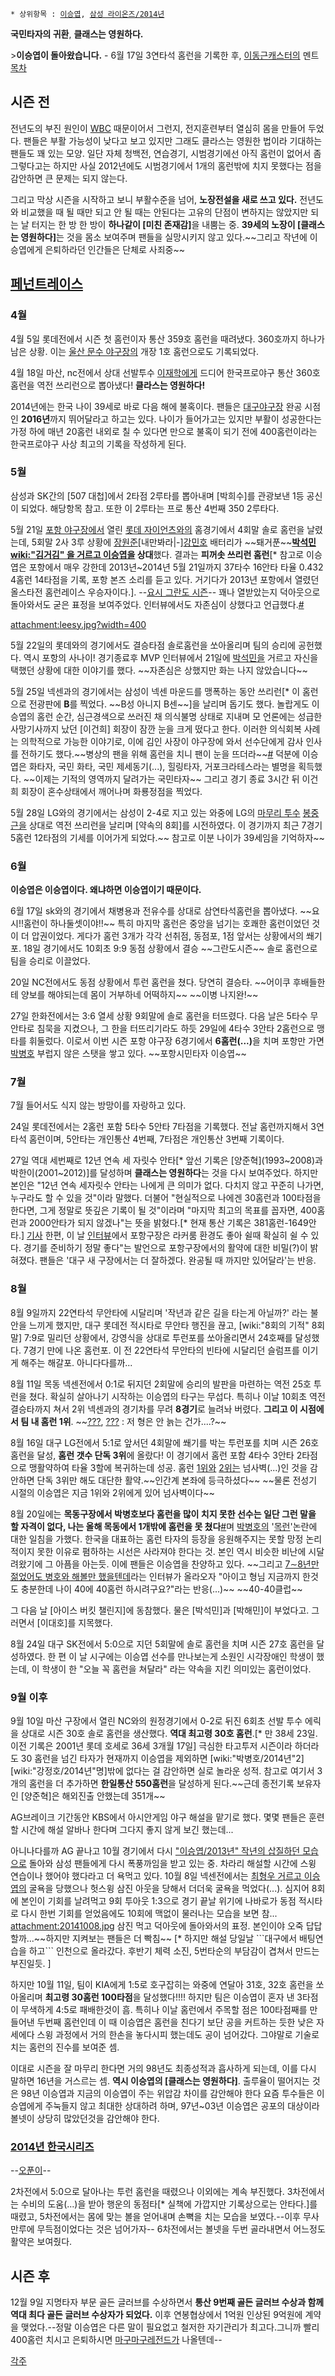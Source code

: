  * 상위항목 : [[이승엽]], [[삼성 라이온즈/2014년]]

'''국민타자의 귀환''', '''클래스는 영원하다.'''

>'''이승엽이 돌아왔습니다.''' - 6월 17일 3연타석 홈런을 기록한 후, [[이동근]]캐스터의 멘트
[[목차]]
== 시즌 전 ==
전년도의 부진 원인이 [[타이중 참사|WBC]] 때문이어서 그런지, 전지훈련부터 열심히 몸을 만들어 두었다. 팬들은 부활 가능성이 낮다고 보고 있지만 그래도 클라스는 영원한 법이라 기대하는 팬들도 꽤 있는 모양. 일단 자체 청백전, 연습경기, 시범경기에선 아직 홈런이 없어서 좀 그렇다고는 하지만 사실 2012년에도 시범경기에서 1개의 홈런밖에 치지 못했다는 점을 감안하면 큰 문제는 되지 않는다.

그리고 막상 시즌을 시작하고 보니 부활수준을 넘어, '''노장전설을 새로 쓰고 있다.''' 전년도와 비교했을 때 될 때만 되고 안 될 때는 안된다는 고유의 단점이 변하지는 않았지만 되는 날 터지는 한 방 한 방이 '''하나같이 [미친 존재감]'''을 내뿜는 중. '''39세의 노장이 [클래스는 영원하다]'''는 것을 몸소 보여주며 팬들을 실망시키지 않고 있다.~~그리고 작년에 이승엽에게 은퇴하라던 인간들은 단체로 사죄중~~

== [[페넌트레이스]] ==
=== 4월 ===
4월 5일 롯데전에서 시즌 첫 홈런이자 통산 359호 홈런을 때려냈다. 360호까지 하나가 남은 상황. 이는 [[울산 문수 야구장]]의 개장 1호 홈런으로도 기록되었다.

4월 18일 마산, nc전에서 상대 선발투수 [[이재학]]에게 드디어 한국프로야구 통산 360호 홈런을 역전 쓰리런으로 뽑아냈다! '''클라스는 영원하다!'''

2014년에는 한국 나이 39세로 바로 다음 해에 불혹이다. 팬들은 [[대구야구장]] 완공 시점인 '''2016년'''까지 뛰어달라고 하고는 있다. 나이가 들어가고는 있지만 부활이 성공한다는 가정 하에 매년 20홈런 내외로 칠 수 있다면 만으로 불혹이 되기 전에 400홈런이라는 한국프로야구 사상 최고의 기록을 작성하게 된다.

=== 5월 ===
삼성과 SK간의 [507 대첩]에서 2타점 2루타를 뽑아내며 [박희수]를 관광보낸 1등 공신이 되었다. 해당항목 참고. 또한 이 2루타는 프로 통산 4번째 350 2루타다.

5월 21일 [[포항 야구장]]에서 열린 [[롯데 자이언츠]]와의 홈경기에서 4회말 솔로 홈런을 날렸는데, 5회말 2사 3루 상황에 [[장원준]][내만봐라|-][[강민호]] 배터리가 ~~퇘거푼~~'''[[박석민]][[wiki:"김거김" 을 거르고 이승엽]]을 상대'''했다. 결과는 '''피꺼솟 쓰리런 홈런'''[* 참고로 이승엽은 포항에서 매우 강한데 2013년~2014년 5월 21일까지 37타수 16안타 타율 0.432 4홈런 14타점을 기록, 포항 본즈 소리를 듣고 있다. 거기다가 2013년 포항에서 열렸던 올스타전 홈런레이스 우승자이다.]. --[[요시 그란도 시즌]]-- 꽤나 열받았는지 덕아웃으로 돌아와서도 굳은 표정을 보여주었다. 인터뷰에서도 자존심이 상했다고 언급했다.[http://sports.news.naver.com/sports/index.nhn?category=baseball&ctg=news&mod=read&office_id=076&article_id=0002516099 #]

attachment:leesy.jpg?width=400

5월 22일의 롯데와의 경기에서도 결승타점 솔로홈런을 쏘아올리며 팀의 승리에 공헌했다. 역시 포항의 사나이! 경기종료후 MVP 인터뷰에서 21일에 [[박석민]]을 거르고 자신을 택했던 상황에 대한 이야기를 했다. ~~자존심은 상했지만 화는 나지 않았습니다~~

5월 25일 넥센과의 경기에서는 삼성이 넥센 마운드를 맹폭하는 동안 쓰리런[* 이 홈런으로 전광판에 '''B'''를 찍었다. ~~B성 아니지 B센~~]을 날리며 돕기도 했다. 놀랍게도 이승엽의 홈런 순간, 심근경색으로 쓰러진 채 의식불명 상태로 지내며 모 언론에는 성급한 사망기사까지 났던 [이건희] 회장이 잠깐 눈을 크게 떴다고 한다. 이러한 의식회복 사례는 의학적으로 가능한 이야기로, 이에 김인 사장이 야구장에 와서 선수단에게 감사 인사를 전하기도 했다.~~병상의 팬을 위해 홈런을 치니 팬이 눈을 뜨더라~~[http://sports.news.naver.com/sports/index.nhn?category=kbo&ctg=news&mod=read&office_id=109&article_id=0002787726 #] 덕분에 이승엽은 화타자, 국민 화타, 국민 제세동기(...), 힐링타자, 거포크라테스라는 별명을 획득했다. ~~이제는 기적의 영역까지 달려가는 국민타자~~ 그리고 경기 종료 3시간 뒤 이건희 회장이 혼수상태에서 깨어나며 화룡정점을 찍었다.

5월 28일 LG와의 경기에서는 삼성이 2-4로 지고 있는 와중에 LG의 [[마무리 투수]] [[봉중근]]을 상대로 역전 쓰리런을 날리며 [약속의 8회]를 시전하였다. 이 경기까지 최근 7경기 5홈런 12타점의 기세를 이어가게 되었다.~~ 참고로 이분 나이가 39세임을 기억하자~~

=== 6월 ===
'''이승엽은 이승엽이다. 왜냐하면 이승엽이기 때문이다.'''

6월 17일 sk와의 경기에서 채병용과 전유수를 상대로 삼연타석홈런을 뽑아냈다. ~~요시!!홈런이 하나둘셋이야!!~~ 특히 마지막 홈런은 중앙을 넘기는 호쾌한 홈런이었던 것이 더 압권이었다. 게다가 홈런 3개가 각각 선취점, 동점포, 1점 앞서는 상황에서의 쐐기포. 18일 경기에서도 10회초 9:9 동점 상황에서 결승 ~~그란도시즌~~ 솔로 홈런으로 팀을 승리로 이끌었다.

20일 NC전에서도 동점 상황에서 투런 홈런을 쳤다. 당연히 결승타. ~~어이쿠 후배들한테 양보를 해야되는데 몸이 거부하네 어떡하지~~ ~~이병 나지완!~~

27일 한화전에서는 3:6 열세 상황 9회말에 솔로 홈런을 터뜨렸다. 다음 날은 5타수 무안타로 침묵을 지켰으나, 그 한을 터뜨리기라도 하듯 29일에 4타수 3안타 2홈런으로 맹타를 휘둘렀다. 이로서 이번 시즌 포항 야구장 6경기에서 '''6홈런(...)'''을 치며 포항만 가면 [[박병호]] 부럽지 않은 스탯을 쌓고 있다. ~~포항시민타자 이승엽~~

=== 7월 ===
7월 들어서도 식지 않는 방망이를 자랑하고 있다.

24일 롯데전에서는 2홈런 포함 5타수 5안타 7타점을 기록했다. 전날 홈런까지해서 3연타석 홈런이며, 5안타는 개인통산 4번째, 7타점은 개인통산 3번째 기록이다.

27일 역대 세번째로 12년 연속 세 자릿수 안타[* 앞선 기록은 [양준혁](1993~2008)과 박한이(2001~2012)]를 달성하며 '''클래스는 영원하다'''는 것을 다시 보여주었다. 하지만 본인은  "12년 연속 세자릿수 안타는 나에게 큰 의미가 없다. 다치지 않고 꾸준히 나가면, 누구라도 할 수 있을 것"이라 말했다. 더불어 "현실적으로 나에겐 30홈런과 100타점을 한다면, 그게 정말로 뜻깊은 기록이 될 것"이라며 "마지막 최고의 목표를 꼽자면, 400홈런과 2000안타가 되지 않겠나"는 뜻을 밝혔다.[* 현재 통산 기록은 381홈런-1649안타.] [http://sports.chosun.com/news/ntype.htm?id=201407290100328870021166&servicedate=20140728 기사]
한편, 이 날 [http://osen.mt.co.kr/article/G1109914078 인터뷰]에서 포항구장은 라커룸 환경도 좋아 쉴때 확실히 쉴 수 있다. 경기를 준비하기 정말 좋다"는 발언으로 포항구장에서의 활약에 대한 비밀(?)이 밝혀졌다. 팬들은 '대구 새 구장에서는 더 잘하겠다. 완공될 때 까지만 있어달라'는 반응.

=== 8월 ===

8월 9일까지 22연타석 무안타에 시달리며 '작년과 같은 길을 타는게 아닐까?' 라는 불안을 느끼게 했지만, 대구 롯데전 적시타로 무안타 행진을 끊고, [wiki:"8회의 기적" 8회말] 7:9로 밀리던 상황에서, 강영식을 상대로 투런포를 쏘아올리면서 24호째를 달성했다. 7경기 만에 나온 홈런포. 이 전 22연타석 무안타의 빈타에 시달리던 슬럼프를 이기게 해주는 해갈포. 아니다다를까...

8월 11일 목동 넥센전에서 0:1로 뒤지던 2회말에 승리의 발판을 마련하는 역전 25호 투런을 쳤다. 확실히 살아나기 시작하는 이승엽의 타구는 무섭다. 특히나 이날 10회초 역전 결승타까지 쳐서 2위 넥센과의 경기차를 무려 '''8경기'''로 늘려놔 버렸다. '''그리고 이 시점에서 팀 내 홈런 1위'''. ~~[[최형우|???]], [[박석민|???]] : 저 형은 안 늙는 건가....?~~ 

8월 16일 대구 LG전에서 5:1로 앞서던 4회말에 쐐기를 박는 투런포를 치며 시즌 26호 홈런을 달성, '''홈런 갯수 단독 3위'''에 올랐다! 이 경기에서 홈런 포함 4타수 3안타 2타점으로 맹활약하여 타율 3할에 복귀하는데 성공. 홈런 [[박병호|1위]]와 [[강정호|2위]]는 넘사벽(...)인 것을 감안하면 단독 3위만 해도 대단한 활약.~~인간계 본좌에 등극하셨다~~ ~~물론 전성기 시절의 이승엽은 지금 1위와 2위에게 있어 넘사벽이다~~

8월 20일에는 '''목동구장에서 박병호보다 홈런을 많이 치지 못한 선수는 일단 그런 말을 할 자격이 없다, 나는 올해 목동에서 1개밖에 홈런을 못 쳤다'''[http://sports.news.naver.com/sports/index.nhn?category=kbo&ctg=news&mod=read&office_id=469&article_id=0000014262&redirect=false&redirect=true #]며 [[박병호]]의 '[[목동드립|목런]]'논란에 대한 일침을 가했다. 한국을 대표하는 홈런 타자의 등장을 응원해주지는 못할 망정 논리적이지 못한 이유로 폄하하는 시선은 사라져야 한다는 것. 본인 역시 비슷한 비난에 시달려왔기에 그 아픔을 아는듯. 이에 팬들은 이승엽을 찬양하고 있다. ~~그리고 [http://m.sports.naver.com/baseball/news/read.nhn?oid=382&aid=0000248790&date=&rankingSection=baseball&type=memoRanking 7∼8년만 젊었어도 병호와 해볼만 했을텐데]라는 인터뷰가 올라오자 "아이고 형님 지금까지 한것도 충분한데 나이 40에 40홈런 하시려구요?"라는 반응(...)~~ ~~40-40클럽~~

그 다음 날 [아이스 버킷 챌린지]에 동참했다. 물은 [박석민]과 [박해민]이 부었다고. 그러면서 [이대호]를 지목했다.

8월 24일 대구 SK전에서 5:0으로 지던 5회말에 솔로 홈런을 치며 시즌 27호 홈런을 달성하였다. 한 편 이 날 시구에는 이승엽 선수를 만나보는게 소원인 시각장애인 학생이 했는데, 이 학생이 한 "오늘 꼭 홈런을 쳐달라" 라는 약속을 지킨 의미있는 홈런이었다.

=== 9월 이후 ===
9월 10일 마산 구장에서 열린 NC와의 원정경기에서 0-2로 뒤진 6회초 선발 투수 에릭을 상대로 시즌 30호 솔로 홈런을 생산했다. '''역대 최고령 30호 홈런'''.[* 만 38세 23일. 이전 기록은 2001년 롯데 호세로 36세 3개월 17일] 극심한 타고투저 시즌이라 하더라도 30 홈런을 넘긴 타자가 현재까지 이승엽을 제외하면 [wiki:"박병호/2014년"2][wiki:"강정호/2014년"명]밖에 없다는 걸 감안하면 실로 놀라운 성적. 참고로 여기서 3개의 홈런을 더 추가하면 '''한일통산 550홈런'''을 달성하게 된다.~~근데 종전기록 보유자인 [양준혁]은 해외진출 안했는데 351개~~

AG브레이크 기간동안 KBS에서 아시안게임 야구 해설을 맡기로 했다. 몇몇 팬들은 훈련할 시간에 해설 알바나 한다며 그다지 좋지 않게 보긴 했는데...

아니나다를까 AG 끝나고 10월 경기에서 다시 [["이승엽/2013년" 작년의 삽질하던 모습]]으로 돌아와 삼성 팬들에게 다시 폭풍까임을 받고 있는 중. 차라리 해설할 시간에 스윙 연습이나 했어야 했다라고 더 욕먹고 있다. 10월 8일 넥센전에서는 [[김거김|최형우 거르고 이승엽]]의 굴욕을 당했으나 헛스윙 삼진 아웃을 당해서 더더욱 굴욕을 먹었다(...). 심지어 8회에 본인이 기회를 날려먹고 9회 투아웃 1:3으로 경기 끝날 위기에 나바로가 동점 적시타로 다시 한번 기회를 얻었음에도 10회에 맥없이 물러나는 모습을 보면 참...
attachment:20141008.jpg
삼진 먹고 덕아웃에 돌아와서의 표정. 본인이야 오죽 답답할까...~~하지만 지켜보는 팬들은 더 빡침~~
[* 하지만 해설 당일날 ```대구에서 배팅연습을 하고``` 인천으로 올라갔다. 후반기 체력 소진, 5번타순의 부담감이 겹쳐서 만드는 부진일듯. ]

하지만 10월 11일, 팀이 KIA에게 1:5로 호구잡히는 와중에 연달아 31호, 32호 홈런을 쏘아올리며 '''최고령 30홈런 100타점'''을 달성했다!!!! 하지만 팀은 이승엽이 혼자 낸 3타점이 무색하게 4:5로 패배한것이 흠. 특히나 이날 홈런에서 주목할 점은 100타점째를 만들어낸 두번째 홈런인데 이 때 이승엽은 홈런을 친다기 보단 공을 커트하는 듯한 낮은 자세에다 스윙 과정에서 거의 한손을 놓다시피 했는데도 공이 넘어갔다. 그야말로 기술로 치는 홈런의 진수를 보여준 셈.

이대로 시즌을 잘 마무리 한다면 거의 98년도 최종성적과 흡사하게 되는데, 이를 다시 말하면 16년을 거스르는 셈. '''역시 이승엽의 [클래스는 영원하다]'''. 출루율이 떨어지는 것은 98년 이승엽과 지금의 이승엽이 주는 위압감 차이를 감안해야 한다 요즘 투수들은 이승엽에게 주눅들지 않고 최대한 상대하려 하며, 97년~03년 이승엽은 공포의 대상이라 볼넷이 상당히 많았던것을 감안해야 한다.

=== [[2014년 한국시리즈]] ===
--[[오푼이]]--

2차전에서 5:0으로 달아나는 투런 홈런을 때렸으나 이외에는 계속 부진했다. 3차전에서는 수비의 도움(...)을 받아 행운의 동점타[* 실책에 가깝지만 기록상으로는 안타다.]를 때렸고, 5차전에서는 몸에 맞는 볼을 얻어내며 손뼉을 치는 모습을 보였다.--이후 무사만루에 무득점이었다는 것은 넘어가자-- 6차전에서는 볼넷을 두번 골라내면서 어느정도 활약은 보여줬다.

== 시즌 후 ==

12월 9일 지명타자 부문 골든 글러브를 수상하면서 '''통산 9번째 골든 글러브 수상과 함께 역대 최다 골든 글러브 수상자가 되었다.'''
이후 연봉협상에서 1억원 인상된 9억원에 계약을 맺었다.--정말 이승엽은 다른 말이 필요없고 철저한 자기관리가 최고다.그니까 빨리 400홈런 치시고 은퇴하시면 [[마구마구]]레전드가 나올텐데--

[[각주]]
